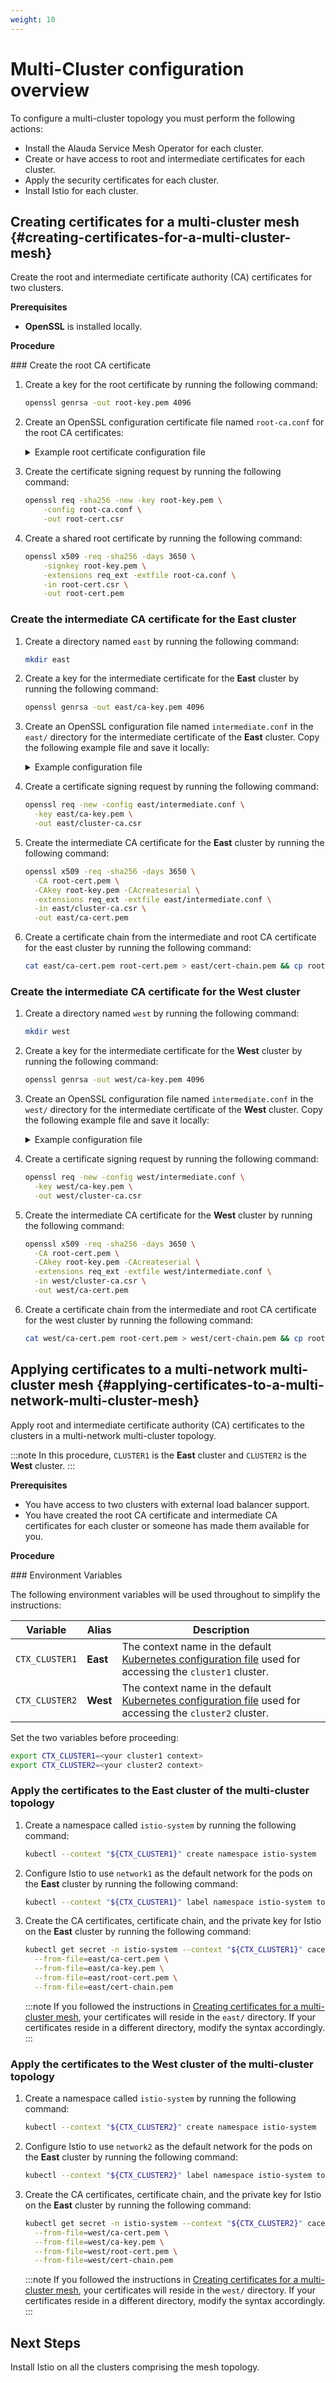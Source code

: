 ```yaml
---
weight: 10
---
```


# Multi-Cluster configuration overview

To configure a multi-cluster topology you must perform the following actions:

- Install the Alauda Service Mesh Operator for each cluster.
- Create or have access to root and intermediate certificates for each cluster.
- Apply the security certificates for each cluster.
- Install Istio for each cluster.

## Creating certificates for a multi-cluster mesh \{#creating-certificates-for-a-multi-cluster-mesh}

Create the root and intermediate certificate authority (CA) certificates for two clusters.

**Prerequisites**

- **OpenSSL** is installed locally.

**Procedure**

<Steps>
  ### Create the root CA certificate

  1. Create a key for the root certificate by running the following command:

     ```bash
     openssl genrsa -out root-key.pem 4096
     ```

  2. Create an OpenSSL configuration certificate file named `root-ca.conf` for the root CA certificates:

     <details>
       <summary>Example root certificate configuration file</summary>

       ```ini
       encrypt_key = no
       prompt = no
       utf8 = yes
       default_md = sha256
       default_bits = 4096
       req_extensions = req_ext
       x509_extensions = req_ext
       distinguished_name = req_dn
       [ req_ext ]
       subjectKeyIdentifier = hash
       basicConstraints = critical, CA:true
       keyUsage = critical, digitalSignature, nonRepudiation, keyEncipherment, keyCertSign
       [ req_dn ]
       O = Istio
       CN = Root CA
       ```
     </details>

  3. Create the certificate signing request by running the following command:
     ```bash
     openssl req -sha256 -new -key root-key.pem \
         -config root-ca.conf \
         -out root-cert.csr
     ```

  4. Create a shared root certificate by running the following command:
     ```bash
     openssl x509 -req -sha256 -days 3650 \
         -signkey root-key.pem \
         -extensions req_ext -extfile root-ca.conf \
         -in root-cert.csr \
         -out root-cert.pem
     ```

  ### Create the intermediate CA certificate for the **East** cluster

  1. Create a directory named `east` by running the following command:
     ```bash
     mkdir east
     ```

  2. Create a key for the intermediate certificate for the **East** cluster by running the following command:

     ```bash
     openssl genrsa -out east/ca-key.pem 4096
     ```

  3. Create an OpenSSL configuration file named `intermediate.conf` in the `east/` directory for the intermediate certificate of the **East** cluster. Copy the following example file and save it locally:

     <details>
       <summary>Example configuration file</summary>

       ```ini
       [ req ]
       encrypt_key = no
       prompt = no
       utf8 = yes
       default_md = sha256
       default_bits = 4096
       req_extensions = req_ext
       x509_extensions = req_ext
       distinguished_name = req_dn
       [ req_ext ]
       subjectKeyIdentifier = hash
       basicConstraints = critical, CA:true, pathlen:0
       keyUsage = critical, digitalSignature, nonRepudiation, keyEncipherment, keyCertSign
       subjectAltName=@san
       [ san ]
       DNS.1 = istiod.istio-system.svc
       [ req_dn ]
       O = Istio
       CN = Intermediate CA
       L = east
       ```
     </details>

  4. Create a certificate signing request by running the following command:
     ```bash
     openssl req -new -config east/intermediate.conf \
       -key east/ca-key.pem \
       -out east/cluster-ca.csr
     ```

  5. Create the intermediate CA certificate for the **East** cluster by running the following command:
     ```bash
     openssl x509 -req -sha256 -days 3650 \
       -CA root-cert.pem \
       -CAkey root-key.pem -CAcreateserial \
       -extensions req_ext -extfile east/intermediate.conf \
       -in east/cluster-ca.csr \
       -out east/ca-cert.pem
     ```

  6. Create a certificate chain from the intermediate and root CA certificate for the east cluster by running the following command:
     ```bash
     cat east/ca-cert.pem root-cert.pem > east/cert-chain.pem && cp root-cert.pem east
     ```

  ### Create the intermediate CA certificate for the **West** cluster

  1. Create a directory named `west` by running the following command:

     ```bash
     mkdir west
     ```

  2. Create a key for the intermediate certificate for the **West** cluster by running the following command:

     ```bash
     openssl genrsa -out west/ca-key.pem 4096
     ```

  3. Create an OpenSSL configuration file named `intermediate.conf` in the `west/` directory for the intermediate certificate of the **West** cluster. Copy the following example file and save it locally:

     <details>
       <summary>Example configuration file</summary>

       ```ini
       [ req ]
       encrypt_key = no
       prompt = no
       utf8 = yes
       default_md = sha256
       default_bits = 4096
       req_extensions = req_ext
       x509_extensions = req_ext
       distinguished_name = req_dn
       [ req_ext ]
       subjectKeyIdentifier = hash
       basicConstraints = critical, CA:true, pathlen:0
       keyUsage = critical, digitalSignature, nonRepudiation, keyEncipherment, keyCertSign
       subjectAltName=@san
       [ san ]
       DNS.1 = istiod.istio-system.svc
       [ req_dn ]
       O = Istio
       CN = Intermediate CA
       L = west
       ```
     </details>

  4. Create a certificate signing request by running the following command:
     ```bash
     openssl req -new -config west/intermediate.conf \
       -key west/ca-key.pem \
       -out west/cluster-ca.csr
     ```

  5. Create the intermediate CA certificate for the **West** cluster by running the following command:
     ```bash
     openssl x509 -req -sha256 -days 3650 \
       -CA root-cert.pem \
       -CAkey root-key.pem -CAcreateserial \
       -extensions req_ext -extfile west/intermediate.conf \
       -in west/cluster-ca.csr \
       -out west/ca-cert.pem
     ```

  6. Create a certificate chain from the intermediate and root CA certificate for the west cluster by running the following command:
     ```bash
     cat west/ca-cert.pem root-cert.pem > west/cert-chain.pem && cp root-cert.pem west
     ```
</Steps>

## Applying certificates to a multi-network multi-cluster mesh \{#applying-certificates-to-a-multi-network-multi-cluster-mesh}

Apply root and intermediate certificate authority (CA) certificates to the clusters in a multi-network multi-cluster topology.

:::note
In this procedure, `CLUSTER1` is the **East** cluster and `CLUSTER2` is the **West** cluster.
:::

**Prerequisites**

- You have access to two clusters with external load balancer support.
- You have created the root CA certificate and intermediate CA certificates for each cluster or someone has made them available for you.

**Procedure**

<Steps>
  ### Environment Variables

  The following environment variables will be used throughout to simplify the instructions:

  | **Variable**   | **Alias** | **Description**                                                                                                                                                                                             |
  | -------------- | --------- | ----------------------------------------------------------------------------------------------------------------------------------------------------------------------------------------------------------- |
  | `CTX_CLUSTER1` | **East**  | The context name in the default [Kubernetes configuration file](https://kubernetes.io/docs/tasks/access-application-cluster/configure-access-multiple-clusters/) used for accessing the `cluster1` cluster. |
  | `CTX_CLUSTER2` | **West**  | The context name in the default [Kubernetes configuration file](https://kubernetes.io/docs/tasks/access-application-cluster/configure-access-multiple-clusters/) used for accessing the `cluster2` cluster. |

  Set the two variables before proceeding:

  ```bash
  export CTX_CLUSTER1=<your cluster1 context>
  export CTX_CLUSTER2=<your cluster2 context>
  ```

  ### Apply the certificates to the **East** cluster of the multi-cluster topology

  1. Create a namespace called `istio-system` by running the following command:
     ```bash
     kubectl --context "${CTX_CLUSTER1}" create namespace istio-system
     ```
  2. Configure Istio to use `network1` as the default network for the pods on the **East** cluster by running the following command:
     ```bash
     kubectl --context "${CTX_CLUSTER1}" label namespace istio-system topology.istio.io/network=network1
     ```
  3. Create the CA certificates, certificate chain, and the private key for Istio on the **East** cluster by running the following command:

     ```bash
     kubectl get secret -n istio-system --context "${CTX_CLUSTER1}" cacerts || kubectl create secret generic cacerts -n istio-system --context "${CTX_CLUSTER1}" \
       --from-file=east/ca-cert.pem \
       --from-file=east/ca-key.pem \
       --from-file=east/root-cert.pem \
       --from-file=east/cert-chain.pem
     ```

     :::note
     If you followed the instructions in [Creating certificates for a multi-cluster mesh](#creating-certificates-for-a-multi-cluster-mesh), your certificates will reside in the `east/` directory.
     If your certificates reside in a different directory, modify the syntax accordingly.
     :::

  ### Apply the certificates to the **West** cluster of the multi-cluster topology

  1. Create a namespace called `istio-system` by running the following command:
     ```bash
     kubectl --context "${CTX_CLUSTER2}" create namespace istio-system
     ```
  2. Configure Istio to use `network2` as the default network for the pods on the **East** cluster by running the following command:
     ```bash
     kubectl --context "${CTX_CLUSTER2}" label namespace istio-system topology.istio.io/network=network2
     ```
  3. Create the CA certificates, certificate chain, and the private key for Istio on the **East** cluster by running the following command:

     ```bash
     kubectl get secret -n istio-system --context "${CTX_CLUSTER2}" cacerts || kubectl create secret generic cacerts -n istio-system --context "${CTX_CLUSTER2}" \
       --from-file=west/ca-cert.pem \
       --from-file=west/ca-key.pem \
       --from-file=west/root-cert.pem \
       --from-file=west/cert-chain.pem
     ```

     :::note
     If you followed the instructions in [Creating certificates for a multi-cluster mesh](#creating-certificates-for-a-multi-cluster-mesh), your certificates will reside in the `west/` directory.
     If your certificates reside in a different directory, modify the syntax accordingly.
     :::
</Steps>

## Next Steps

Install Istio on all the clusters comprising the mesh topology.
